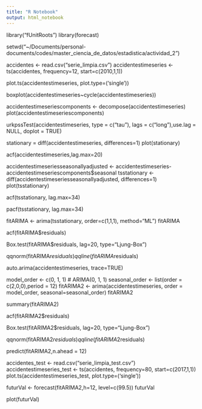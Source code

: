 ```yaml
---
title: "R Notebook"
output: html_notebook
---
```

library("fUnitRoots")
library(forecast)

setwd("~/Documents/personal-documents/codes/master_ciencia_de_datos/estadistica/actividad_2")

accidentes <- read.csv("serie_limpia.csv")
accidentestimeseries <- ts(accidentes, frequency=12, start=c(2010,1,1))

plot.ts(accidentestimeseries, plot.type=('single'))


boxplot(accidentestimeseries~cycle(accidentestimeseries))

accidentestimeseriescomponents <- decompose(accidentestimeseries)
plot(accidentestimeseriescomponents)


urkpssTest(accidentestimeseries, type = c("tau"), lags = c("long"),use.lag = NULL, doplot = TRUE)

stationary = diff(accidentestimeseries, differences=1)
plot(stationary)

acf(accidentestimeseries,lag.max=20) 

accidentestimeseriesseasonallyadjusted <- accidentestimeseries- accidentestimeseriescomponents$seasonal
tsstationary <- diff(accidentestimeseriesseasonallyadjusted, differences=1)
plot(tsstationary)

acf(tsstationary, lag.max=34)

pacf(tsstationary, lag.max=34)

fitARIMA <- arima(tsstationary, order=c(1,1,1), method="ML")
fitARIMA

acf(fitARIMA$residuals)

Box.test(fitARIMA$residuals, lag=20, type="Ljung-Box")

qqnorm(fitARIMA$residuals)
qqline(fitARIMA$residuals)

auto.arima(accidentestimeseries, trace=TRUE) 

model_order <- c(0, 1, 1)  # ARIMA(0, 1, 1)
seasonal_order <- list(order = c(2,0,0),period = 12)
fitARIMA2 <- arima(accidentestimeseries, order = model_order, seasonal=seasonal_order)
fitARIMA2

summary(fitARIMA2)

acf(fitARIMA2$residuals)

Box.test(fitARIMA2$residuals, lag=20, type="Ljung-Box")

qqnorm(fitARIMA2$residuals)
qqline(fitARIMA2$residuals)

predict(fitARIMA2,n.ahead = 12)

accidentes_test <- read.csv("serie_limpia_test.csv")
accidentestimeseries_test <- ts(accidentes, frequency=80, start=c(2017,1,1))
plot.ts(accidentestimeseries_test, plot.type=('single'))

futurVal <- forecast(fitARIMA2,h=12, level=c(99.5))
futurVal

plot(futurVal)
